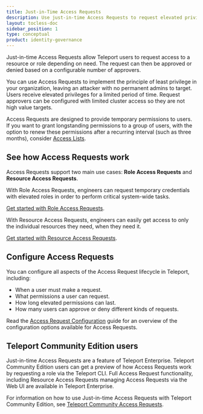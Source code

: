 ```yaml
---
title: Just-in-Time Access Requests
description: Use just-in-time Access Requests to request elevated privileges.
layout: tocless-doc
sidebar_position: 1
type: conceptual
product: identity-governance
---
```


Just-in-time Access Requests allow Teleport users to request access to a
resource or role depending on need. The request can then be approved or denied
based on a configurable number of approvers.

You can use Access Requests to implement the principle of least privilege in
your organization, leaving an attacker with no permanent admins to target. Users
receive elevated privileges for a limited period of time. Request approvers can
be configured with limited cluster access so they are not high value targets.

Access Requests are designed to provide temporary permissions to users. If you
want to grant longstanding permissions to a group of users, with the option to
renew these permissions after a recurring interval (such as three months),
consider [Access Lists](../access-lists/access-lists.mdx). 

## See how Access Requests work

Access Requests support two main use cases: **Role Access Requests**
and **Resource Access Requests**.

With Role Access Requests, engineers can request temporary credentials with
elevated roles in order to perform critical system-wide tasks.

[Get started with Role Access Requests](role-requests.mdx).

With Resource Access Requests, engineers can easily get access to only the
individual resources they need, when they need it.

[Get started with Resource Access Requests](resource-requests.mdx).

## Configure Access Requests

You can configure all aspects of the Access Request lifecycle in Teleport,
including:

- When a user must make a request.
- What permissions a user can request.
- How long elevated permissions can last.
- How many users can approve or deny different kinds of requests.

Read the [Access Request
Configuration](access-request-configuration.mdx) guide for an
overview of the configuration options available for Access Requests.

## Teleport Community Edition users

Just-in-time Access Requests are a feature of Teleport Enterprise. Teleport
Community Edition users can get a preview of how Access Requests work by
requesting a role via the Teleport CLI. Full Access Request functionality,
including Resource Access Requests managing Access Requests via the Web UI are
available in Teleport Enterprise.

For information on how to use Just-in-time Access Requests with Teleport Community 
Edition, see [Teleport Community Access Requests](oss-role-requests.mdx).


